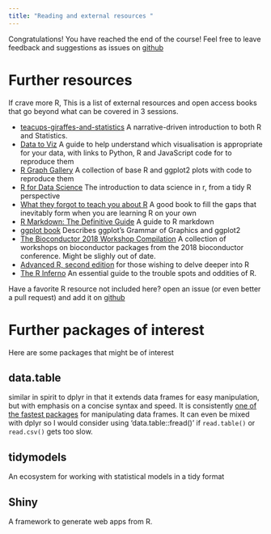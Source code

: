 ---
title: "Reading and external resources "
---

Congratulations!
You have reached the end of the course!
Feel free to leave feedback and suggestions as issues on [github]()

# Further resources

If crave more R,
This is a list of external resources and open access books that go beyond what can be covered in 3 sessions.

- [teacups-giraffes-and-statistics](https://tinystats.github.io/teacups-giraffes-and-statistics/) A narrative-driven introduction to both R and Statistics.
- [Data to Viz](https://www.data-to-viz.com/) A guide to help understand which visualisation is appropriate for your data, with links to Python, R and JavaScript code for to reproduce them 
- [R Graph Gallery](https://www.r-graph-gallery.com/index.html) A collection of base R and ggplot2 plots with code to reproduce them  
- [R for Data Science](https://r4ds.had.co.nz/)  The introduction to data science in r, from a tidy R perspective
- [What they forgot to teach you about R](https://rstats.wtf/) A good book to fill the gaps that inevitably form when you are learning R on your own 
- [R Markdown: The Definitive Guide]() A guide to R markdown
- [ggplot book](https://ggplot2-book.org/index.html) Describes ggplot's Grammar of Graphics and ggplot2
- [The Bioconductor 2018 Workshop Compilation](https://bioconductor.github.io/BiocWorkshops/) A collection of workshops on bioconductor packages from the 2018 bioconductor conference. Might be slighly out of date.
- [Advanced R, second edition](https://adv-r.hadley.nz/) for those wishing to delve deeper into R 
- [The R Inferno]() An essential guide to the trouble spots and oddities of R. 

Have a favorite R resource not included here? open an issue (or even better a pull request) and add it on [github]()

# Further packages of interest

Here are some packages that might be of interest 

## data.table

similar in spirit to dplyr in that it extends data frames for easy manipulation, but with emphasis on a concise syntax and speed. 
It is consistently [one of the fastest packages](https://h2oai.github.io/db-benchmark/) for manipulating data frames. It can even be mixed with dplyr so I would consider using 'data.table::fread()' if `read.table()` or `read.csv()` gets too slow.

## tidymodels

An ecosystem for working with statistical models in a tidy format 

## Shiny

A framework to generate web apps from R. 



